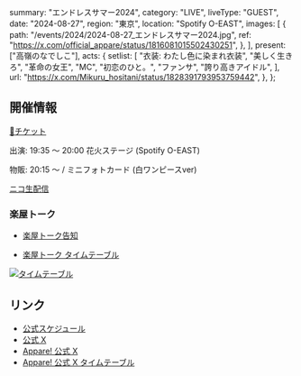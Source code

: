   summary: "エンドレスサマー2024",
  category: "LIVE",
  liveType: "GUEST",
  date: "2024-08-27",
  region: "東京",
  location: "Spotify O-EAST",
  images: [
    {
      path: "/events/2024/2024-08-27_エンドレスサマー2024.jpg",
      ref: "https://x.com/official_appare/status/1816081015502430251",
    },
  ],
  present: ["高嶺のなでしこ"],
  acts: {
    setlist: [
      "衣装: わたし色に染まれ衣装",
      "美しく生きろ",
      "革命の女王",
      "MC",
      "初恋のひと。",
      "ファンサ",
      "誇り高きアイドル",
    ],
    url: "https://x.com/Mikuru_hositani/status/1828391793953759442",
  },
};

## 開催情報

[🎫チケット](https://ticketdive.com/event/heroinessummer2024)

出演: 19:35 〜 20:00 花火ステージ (Spotify O-EAST)

物販: 20:15 〜 / ミニフォトカード (白ワンピースver)

[ニコ生配信](https://live.nicovideo.jp/watch/lv345611141)

### 楽屋トーク

- [楽屋トーク告知](https://x.com/official_appare/status/1828042851860762989)

- [楽屋トーク タイムテーブル](https://x.com/official_appare/status/1828228143808946343)

[![タイムテーブル](/events/2024/2024-08-27_エンドレスサマー2024_タイムテーブル.jpg)](/events/2024/2024-08-27_エンドレスサマー2024_タイムテーブル.jpg)

## リンク

- [公式スケジュール](https://takanenonadeshiko.jp/events/event/エンドレスサマー2024/)
- [公式 X](https://x.com/takanenofficial/status/1817417447747543043)
- [Appare! 公式 X](https://x.com/official_appare/status/1816081015502430251)
- [Appare! 公式 X タイムテーブル](https://x.com/official_appare/status/1825867137715786161)
